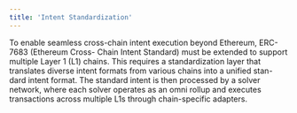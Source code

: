 ```yaml
---
title: 'Intent Standardization'
---
```


To enable seamless cross-chain intent execution beyond Ethereum, ERC-7683 (Ethereum Cross-
Chain Intent Standard) must be extended to support multiple Layer 1 (L1) chains. This requires
a standardization layer that translates diverse intent formats from various chains into a unified stan-
dard intent format. The standard intent is then processed by a solver network, where each solver
operates as an omni rollup and executes transactions across multiple L1s through chain-specific
adapters.